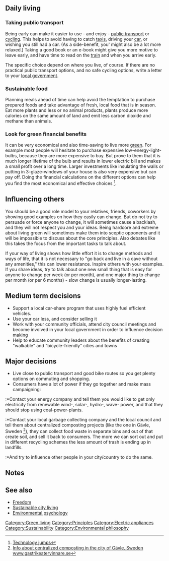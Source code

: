 == Daily living ==

=== Taking public transport ===

Being early can make it easier to use - and enjoy - [[public transport]] or [[cycling]]. This helps to avoid having to catch [[taxis]], driving your [[car]], or wishing you still had a car. (As a side-benefit, you' might also be a lot more relaxed.) Taking a good book or an e-book might give you more motive to leave early, and have time to read on the [[train]] and when you arrive early.

The specific choice depend on where you live, of course. If there are no practical public transport options, and no safe cycling options, write a letter to your [[local government]].

=== Sustainable food ===

Planning meals ahead of time can help avoid the temptation to purchase prepared foods and take advantage of fresh, local food that is in season. Eat more plants and less or no animal products, plants produce more calories on the same amount of land and emit less carbon dioxide and methane than animals.

=== Look for green financial benefits ===

It can be very economical and also time-saving to live more [[green]]. For example most people will hesitate to purchase expensive low-energy-light-bulbs, because they are more expensive to buy. But prove to them that it is much longer lifetime of the bulb and results in lower electric bill and makes a small profit over a long time. Larger investments like insulating the walls or putting in 3-glaze-windows of your house is also very expensive but can pay off. Doing the financial calculations on the different options can help you find the most economical and effective choices <ref>[[Technology jumps]]</ref>.

== Influencing others ==

You should be a good role model to your relatives, friends, coworkers by showing good examples on how they easily can change. But do not try to persuade or force anyone to change, it will sometimes cause a backlash, and they will not respect you and your ideas. Being hardcore and extreme about living green will sometimes make them into sceptic opponents and it will be impossible to discuss about the core principles. Also debates like this takes the focus from the important tasks to talk about.

If your way of living shows how little effort it is to change methods and ways of life, that it is not necessary to "go back and live in a cave without any amenities," this can lower resistance. Inspire others with your examples. If you share ideas, try to talk about one new small thing that is easy for anyone to change per week (or per month), and one major thing to change per month (or per 6 months) - slow change is usually longer-lasting.

== Medium term decisions ==

* Support a local car-share program that uses highly fuel efficient vehicles.
* Use your car less, and consider selling it
* Work with your community officials, attend city council meetings and become involved in your local government in order to influence     decision making
* Help to educate community leaders about the benefits of creating "walkable" and "bicycle-friendly" cities and towns

== Major decisions ==

* Live close to public transport and good bike routes so you get plenty options on commuting and shopping.
* Consumers have a lot of power if they go together and make mass campaigning:
:*Contact your energy company and tell them you would like to get only electricity from renewable wind-, solar-, hydro-, wave- power, and that they should stop using coal-power-plants.
:*Contact your local garbage collecting company and the local council and tell them about centralized composting projects (like the one in Gävle, Sweden <ref>[http://translate.google.com/translate?hl=sv&ie=UTF-8&sl=sv&tl=en&u=http://gastrikeatervinnare.se/ga/ga_sida.aspx%3Fid%3D610&prev=_t&twu=1 Info about centralized composting in the city of Gävle, Sweden www.gastrikeatervinnare.se]</ref>), they can collect food waste in separate bins and out of that create soil, and sell it back to consumers. The more we can sort out and put in different recycling schemes the less amount of trash is ending up in landfills.
:*And try to influence other people in your city/country to do the same.

== Notes ==
<references/>

== See also ==
*[[Freedom]]
*[[Sustainable city living]]
*[[Environmental psychology]]

[[Category:Green living]]
[[Category:Principles]]
[[Category:Electric appliances]]
[[Category:Sustainability]]
[[Category:Environmental philosophy]]